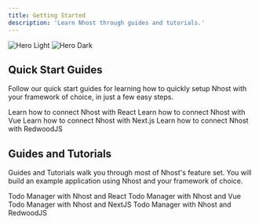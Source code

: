 ```yaml
---
title: Getting Started
description: 'Learn Nhost through guides and tutorials.'
---
```


<img
  className="block dark:hidden"
  src="/images/introduction-dark.svg"
  alt="Hero Light"
/>
<img
  className="hidden dark:block"
  src="/images/introduction-dark.svg"
  alt="Hero Dark"
/>

## Quick Start Guides

Follow our quick start guides for learning how to quickly setup Nhost with your framework of choice, in just a few easy steps.

<CardGroup cols={2}>
  <Card
    title="React"
    icon="pen-to-square"
    href="/guides/quickstarts/react"
  >
    Learn how to connect Nhost with React
  </Card>
  <Card
    title="Vue"
    icon="image"
    href="/guides/quickstarts/vue"
  >
    Learn how to connect Nhost with Vue
  </Card>
  <Card
    title="Next.js"
    icon="image"
    href="/guides/quickstarts/nextjs"
  >
    Learn how to connect Nhost with Next.js
  </Card>
  <Card
    title="RedwoodJS"
    icon="image"
    href="/guides/quickstarts/redwoodjs"
  >
    Learn how to connect Nhost with RedwoodJS
  </Card>
</CardGroup>


## Guides and Tutorials

Guides and Tutorials walk you through most of Nhost's feature set. You will build an example application using Nhost and your framework of choice.

<CardGroup cols={2}>
  <Card
    title="React"
    icon="pen-to-square"
    href="/guides/tutorials/react"
  >
    Todo Manager with Nhost and React 
  </Card>
  <Card
    title="Vue"
    icon="image"
    href="/guides/tutorials/vue"
  >
    Todo Manager with Nhost and Vue 
  </Card>
  <Card
    title="Next.js"
    icon="image"
    href="/guides/tutorials/nextjs"
  >
    Todo Manager with Nhost and NextJS 
  </Card>
  <Card
    title="RedwoodJS"
    icon="image"
    href="/guides/tutorials/redwoodjs"
  >
    Todo Manager with Nhost and RedwoodJS
  </Card>
</CardGroup>

